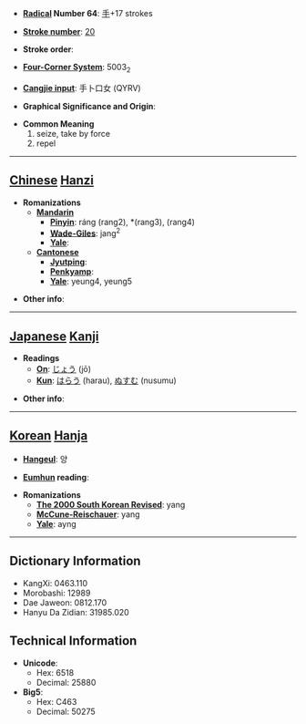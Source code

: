 * '''[[Wiktionary:Chinese radical index| Radical]] Number 64''': [[Wiktionary:Chinese radical index 手|手]]+17 strokes

* '''[[Wiktionary:Chinese total strokes index|Stroke number]]''': [[Wiktionary:Chinese total strokes index 20|20]]

* '''Stroke order''': 

* '''[[Wiktionary:Chinese four corner index|Four-Corner System]]''': 5003<sub>2</sub>

* '''[[Wiktionary:Chinese Cangjie index|Cangjie input]]''': 手卜口女 (QYRV)

* '''Graphical Significance and Origin''': 

* '''Common Meaning'''
*#seize, take by force
*# repel


----

== [[Chinese]] [[Hanzi]] ==

* '''Romanizations'''
** '''[[Mandarin]]'''
*** '''[[Pinyin]]''': ráng (rang2), *(rang3), (rang4)
*** '''[[Wade-Giles]]''': jang<sup>2</sup>
*** '''[[Yale]]''': 
** '''[[Cantonese]]'''
*** '''[[Jyutping]]''':
*** '''[[Penkyamp]]''': 
*** '''[[Yale]]''': yeung4, yeung5

* '''Other info''': 

----

== [[Japanese]] [[Kanji]] ==

* '''Readings'''
** '''[[On]]''': [[じょう]] (jō)
** '''[[Kun]]''': [[はらう]] (harau), [[ぬすむ]] (nusumu)

* '''Other info''':  

----

== [[Korean]] [[Hanja]] ==

* '''[[Hangeul]]''': 양

* '''[[Eumhun]] reading''': 

* '''Romanizations'''
** '''[[The 2000 South Korean Revised Romanization|The 2000 South Korean Revised]]''': yang
** '''[[McCune-Reischauer]]''': yang
** '''[[Yale]]''': ayng

----

== Dictionary Information ==

* KangXi: 0463.110
* Morobashi: 12989
* Dae Jaweon: 0812.170
* Hanyu Da Zidian: 31985.020

== Technical Information ==

* '''Unicode''':
** Hex: 6518
** Decimal: 25880
* '''Big5''':
** Hex: C463
** Decimal: 50275